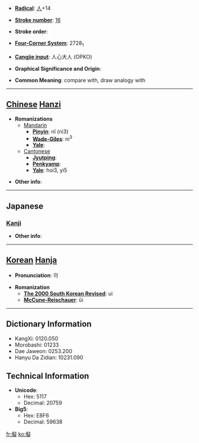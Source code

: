 * '''[[Wiktionary:Chinese radical index| Radical]]''': [[Wiktionary:Chinese radical index 人|人]]+14

* '''[[Wiktionary:Chinese total strokes index|Stroke number]]''': [[Wiktionary:Chinese total strokes index 16|16]]

* '''Stroke order''': 

* '''[[Wiktionary:Chinese four corner index|Four-Corner System]]''': 2728<sub>1</sub>

* '''[[Wiktionary:Chinese Cangjie index|Cangjie input]]''': 人心大人 (OPKO)

* '''Graphical Significance and Origin''': 

* '''Common Meaning''': compare with, draw analogy with

----

== [[Chinese]] [[Hanzi]] ==

* '''Romanizations'''
** [[Mandarin]]
*** '''[[Pinyin]]''': nǐ (ni3)
*** '''[[Wade-Giles]]''': ni<sup>3</sup>
*** '''[[Yale]]''': 
**[[Cantonese]]
***'''[[Jyutping]]''':
***'''[[Penkyamp]]''': 
***'''[[Yale]]''': hoi3, yi5

* '''Other info''': 

----

==Japanese==
===[[Kanji]]===
{{kanji|on readings=[[ぎ]] (gi), [[かい]] (kai)
|kun readings=[[なぞらえる]] (nazoraeru), [[くらべる]] (kuraberu)
}}

* '''Other info''':  

----

== [[Korean]] [[Hanja]] ==

* '''Pronunciation''': 의

* '''Romanization'''
** '''[[The 2000 South Korean Revised Romanization|The 2000 South Korean Revised]]''': ui
** '''[[McCune-Reischauer]]''': ŭi

----

== Dictionary Information ==

* KangXi: 0120.050
* Morobashi: 01233
* Dae Jaweon: 0253.200
* Hanyu Da Zidian: 10231.090

== Technical Information ==

* '''Unicode''':
** Hex: 5117
** Decimal: 20759
* '''Big5''':
** Hex: E8F6
** Decimal: 59638

[[fr:儗]]
[[ko:儗]]